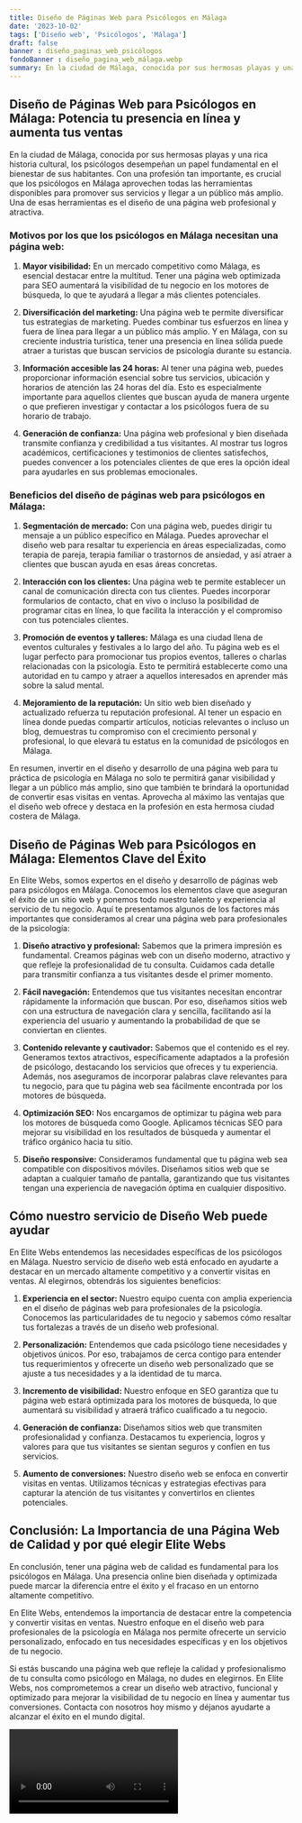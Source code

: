 ```yaml
---
title: Diseño de Páginas Web para Psicólogos en Málaga
date: '2023-10-02'
tags: ['Diseño web', 'Psicólogos', 'Málaga']
draft: false
banner : diseño_paginas_web_psicólogos
fondoBanner : diseño_pagina_web_málaga.webp
summary: En la ciudad de Málaga, conocida por sus hermosas playas y una rica historia cultural, los psicólogos desempeñan un papel fundamental en el bienestar de sus habitantes. Con una profesión tan importante, es crucial que los psicólogos en Málaga aprovechen todas las herramientas disponibles para promover sus servicios y llegar a un público más amplio. Una de esas herramientas es el diseño de una página web profesional y atractiva.
---
```


## Diseño de Páginas Web para Psicólogos en Málaga: Potencia tu presencia en línea y aumenta tus ventas

En la ciudad de Málaga, conocida por sus hermosas playas y una rica historia cultural, los psicólogos desempeñan un papel fundamental en el bienestar de sus habitantes. Con una profesión tan importante, es crucial que los psicólogos en Málaga aprovechen todas las herramientas disponibles para promover sus servicios y llegar a un público más amplio. Una de esas herramientas es el diseño de una página web profesional y atractiva.

### Motivos por los que los psicólogos en Málaga necesitan una página web:

1. **Mayor visibilidad:** En un mercado competitivo como Málaga, es esencial destacar entre la multitud. Tener una página web optimizada para SEO aumentará la visibilidad de tu negocio en los motores de búsqueda, lo que te ayudará a llegar a más clientes potenciales.

2. **Diversificación del marketing:** Una página web te permite diversificar tus estrategias de marketing. Puedes combinar tus esfuerzos en línea y fuera de línea para llegar a un público más amplio. Y en Málaga, con su creciente industria turística, tener una presencia en línea sólida puede atraer a turistas que buscan servicios de psicología durante su estancia.

3. **Información accesible las 24 horas:** Al tener una página web, puedes proporcionar información esencial sobre tus servicios, ubicación y horarios de atención las 24 horas del día. Esto es especialmente importante para aquellos clientes que buscan ayuda de manera urgente o que prefieren investigar y contactar a los psicólogos fuera de su horario de trabajo.

4. **Generación de confianza:** Una página web profesional y bien diseñada transmite confianza y credibilidad a tus visitantes. Al mostrar tus logros académicos, certificaciones y testimonios de clientes satisfechos, puedes convencer a los potenciales clientes de que eres la opción ideal para ayudarles en sus problemas emocionales.

### Beneficios del diseño de páginas web para psicólogos en Málaga:

1. **Segmentación de mercado:** Con una página web, puedes dirigir tu mensaje a un público específico en Málaga. Puedes aprovechar el diseño web para resaltar tu experiencia en áreas especializadas, como terapia de pareja, terapia familiar o trastornos de ansiedad, y así atraer a clientes que buscan ayuda en esas áreas concretas.

2. **Interacción con los clientes:** Una página web te permite establecer un canal de comunicación directa con tus clientes. Puedes incorporar formularios de contacto, chat en vivo o incluso la posibilidad de programar citas en línea, lo que facilita la interacción y el compromiso con tus potenciales clientes.

3. **Promoción de eventos y talleres:** Málaga es una ciudad llena de eventos culturales y festivales a lo largo del año. Tu página web es el lugar perfecto para promocionar tus propios eventos, talleres o charlas relacionadas con la psicología. Esto te permitirá establecerte como una autoridad en tu campo y atraer a aquellos interesados en aprender más sobre la salud mental.

4. **Mejoramiento de la reputación:** Un sitio web bien diseñado y actualizado refuerza tu reputación profesional. Al tener un espacio en línea donde puedas compartir artículos, noticias relevantes o incluso un blog, demuestras tu compromiso con el crecimiento personal y profesional, lo que elevará tu estatus en la comunidad de psicólogos en Málaga.

En resumen, invertir en el diseño y desarrollo de una página web para tu práctica de psicología en Málaga no solo te permitirá ganar visibilidad y llegar a un público más amplio, sino que también te brindará la oportunidad de convertir esas visitas en ventas. Aprovecha al máximo las ventajas que el diseño web ofrece y destaca en la profesión en esta hermosa ciudad costera de Málaga.

<GifSeo />

<Cta />

## Diseño de Páginas Web para Psicólogos en Málaga: Elementos Clave del Éxito

En Elite Webs, somos expertos en el diseño y desarrollo de páginas web para psicólogos en Málaga. Conocemos los elementos clave que aseguran el éxito de un sitio web y ponemos todo nuestro talento y experiencia al servicio de tu negocio. Aquí te presentamos algunos de los factores más importantes que consideramos al crear una página web para profesionales de la psicología:

1. **Diseño atractivo y profesional:** Sabemos que la primera impresión es fundamental. Creamos páginas web con un diseño moderno, atractivo y que refleje la profesionalidad de tu consulta. Cuidamos cada detalle para transmitir confianza a tus visitantes desde el primer momento.

2. **Fácil navegación:** Entendemos que tus visitantes necesitan encontrar rápidamente la información que buscan. Por eso, diseñamos sitios web con una estructura de navegación clara y sencilla, facilitando así la experiencia del usuario y aumentando la probabilidad de que se conviertan en clientes.

3. **Contenido relevante y cautivador:** Sabemos que el contenido es el rey. Generamos textos atractivos, específicamente adaptados a la profesión de psicólogo, destacando los servicios que ofreces y tu experiencia. Además, nos aseguramos de incorporar palabras clave relevantes para tu negocio, para que tu página web sea fácilmente encontrada por los motores de búsqueda.

4. **Optimización SEO:** Nos encargamos de optimizar tu página web para los motores de búsqueda como Google. Aplicamos técnicas SEO para mejorar su visibilidad en los resultados de búsqueda y aumentar el tráfico orgánico hacia tu sitio.

5. **Diseño responsive:** Consideramos fundamental que tu página web sea compatible con dispositivos móviles. Diseñamos sitios web que se adaptan a cualquier tamaño de pantalla, garantizando que tus visitantes tengan una experiencia de navegación óptima en cualquier dispositivo.

## Cómo nuestro servicio de Diseño Web puede ayudar

En Elite Webs entendemos las necesidades específicas de los psicólogos en Málaga. Nuestro servicio de diseño web está enfocado en ayudarte a destacar en un mercado altamente competitivo y a convertir visitas en ventas. Al elegirnos, obtendrás los siguientes beneficios:

1. **Experiencia en el sector:** Nuestro equipo cuenta con amplia experiencia en el diseño de páginas web para profesionales de la psicología. Conocemos las particularidades de tu negocio y sabemos cómo resaltar tus fortalezas a través de un diseño web profesional.

2. **Personalización:** Entendemos que cada psicólogo tiene necesidades y objetivos únicos. Por eso, trabajamos de cerca contigo para entender tus requerimientos y ofrecerte un diseño web personalizado que se ajuste a tus necesidades y a la identidad de tu marca.

3. **Incremento de visibilidad:** Nuestro enfoque en SEO garantiza que tu página web estará optimizada para los motores de búsqueda, lo que aumentará su visibilidad y atraerá tráfico cualificado a tu negocio.

4. **Generación de confianza:** Diseñamos sitios web que transmiten profesionalidad y confianza. Destacamos tu experiencia, logros y valores para que tus visitantes se sientan seguros y confíen en tus servicios.

5. **Aumento de conversiones:** Nuestro diseño web se enfoca en convertir visitas en ventas. Utilizamos técnicas y estrategias efectivas para capturar la atención de tus visitantes y convertirlos en clientes potenciales.

## Conclusión: La Importancia de una Página Web de Calidad y por qué elegir Elite Webs

En conclusión, tener una página web de calidad es fundamental para los psicólogos en Málaga. Una presencia online bien diseñada y optimizada puede marcar la diferencia entre el éxito y el fracaso en un entorno altamente competitivo.

En Elite Webs, entendemos la importancia de destacar entre la competencia y convertir visitas en ventas. Nuestro enfoque en el diseño web para profesionales de la psicología en Málaga nos permite ofrecerte un servicio personalizado, enfocado en tus necesidades específicas y en los objetivos de tu negocio.

Si estás buscando una página web que refleje la calidad y profesionalismo de tu consulta como psicólogo en Málaga, no dudes en elegirnos. En Elite Webs, nos comprometemos a crear un diseño web atractivo, funcional y optimizado para mejorar la visibilidad de tu negocio en línea y aumentar tus conversiones. Contacta con nosotros hoy mismo y déjanos ayudarte a alcanzar el éxito en el mundo digital.

<Video />

<CtaBot job='Psicólogos' city='Málaga'/>

<Gmaps query='Málaga+españa+maps' />